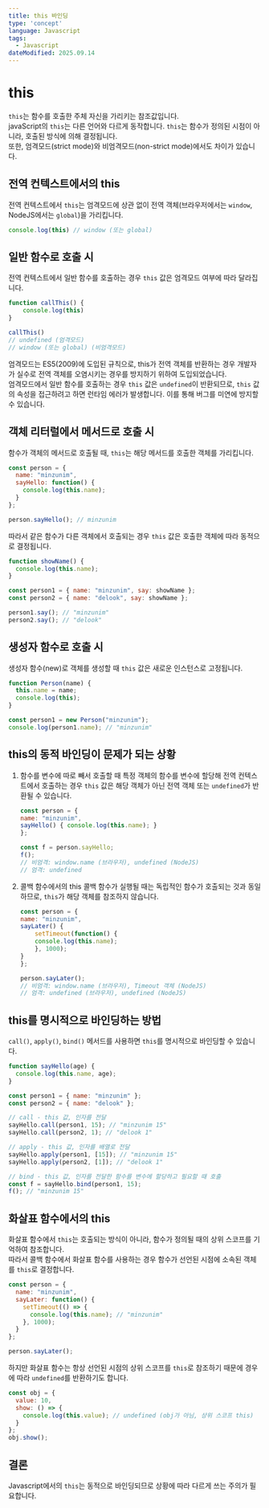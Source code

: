 ```yaml
---
title: this 바인딩
type: 'concept'
language: Javascript
tags:
  - Javascript
dateModified: 2025.09.14
---
```


# this
`this`는 함수를 호출한 주체 자신을 가리키는 참조값입니다. <br />
javaScript의 `this`는 다른 언어와 다르게 동작합니다. `this`는 함수가 정의된 시점이 아니라, 호출된 방식에 의해 결정됩니다. <br />
또한, 엄격모드(strict mode)와 비엄격모드(non-strict mode)에서도 차이가 있습니다.

## 전역 컨텍스트에서의 this
전역 컨텍스트에서 `this`는 엄격모드에 상관 없이 전역 객체(브라우저에서는 `window`, NodeJS에서는 `global`)을 가리킵니다.

```js
console.log(this) // window (또는 global)
```

## 일반 함수로 호출 시 
전역 컨텍스트에서 일반 함수를 호출하는 경우 `this` 값은 엄격모드 여부에 따라 달라집니다.
```js
function callThis() {
    console.log(this)
}

callThis() 
// undefined (엄격모드)
// window (또는 global) (비엄격모드)
```

엄격모드는 ES5(2009)에 도입된 규칙으로, this가 전역 객체를 반환하는 경우 개발자가 실수로 전역 객체를 오염시키는 경우를 방지하기 위하여 도입되었습니다. <br />
엄격모드에서 일반 함수를 호출하는 경우 `this` 값은 `undefined`이 반환되므로, `this` 값의 속성을 접근하려고 하면 런타임 에러가 발생합니다. 이를 통해 버그를 미연에 방지할 수 있습니다.

## 객체 리터럴에서 메서드로 호출 시
함수가 객체의 메서드로 호출될 때, `this`는 해당 메서드를 호출한 객체를 가리킵니다.
```js
const person = {
  name: "minzunim",
  sayHello: function() {
    console.log(this.name);
  }
};

person.sayHello(); // minzunim
```

따라서 같은 함수가 다른 객체에서 호출되는 경우 `this` 값은 호출한 객체에 따라 동적으로 결정됩니다.
```js
function showName() {
  console.log(this.name);
}

const person1 = { name: "minzunim", say: showName };
const person2 = { name: "delook", say: showName };

person1.say(); // "minzunim"
person2.say(); // "delook"
```

## 생성자 함수로 호출 시
생성자 함수(new)로 객체를 생성할 때 `this` 값은 새로운 인스턴스로 고정됩니다.
```js
function Person(name) {
  this.name = name;         
  console.log(this);       
}

const person1 = new Person("minzunim");
console.log(person1.name); // "minzunim"
```

## this의 동적 바인딩이 문제가 되는 상황

1. 함수를 변수에 따로 빼서 호출할 때
    특정 객체의 함수를 변수에 할당해 전역 컨텍스트에서 호출하는 경우 `this` 값은 해당 객체가 아닌 전역 객체 또는 `undefined`가 반환될 수 있습니다.
    ```js
    const person = {
    name: "minzunim",
    sayHello() { console.log(this.name); }
    };

    const f = person.sayHello;
    f(); 
    // 비엄격: window.name (브라우저), undefined (NodeJS)
    // 엄격: undefined
    ```

2. 콜백 함수에서의 this
    콜백 함수가 실행될 때는 독립적인 함수가 호출되는 것과 동일하므로, `this`가 해당 객체를 참조하지 않습니다. <br />
    ```js
    const person = {
    name: "minzunim",
    sayLater() {
        setTimeout(function() {
        console.log(this.name);
        }, 1000);
    }
    };

    person.sayLater(); 
    // 비엄격: window.name (브라우저), Timeout 객체 (NodeJS)
    // 엄격: undefined (브라우저), undefined (NodeJS)
    ```

## this를 명시적으로 바인딩하는 방법 
`call()`, `apply()`, `bind()` 메서드를 사용하면 `this`를 명시적으로 바인딩할 수 있습니다.
```js
function sayHello(age) {
  console.log(this.name, age);
}

const person1 = { name: "minzunim" };
const person2 = { name: "delook" };
```

```js
// call - this 값, 인자를 전달
sayHello.call(person1, 15); // "minzunim 15"
sayHello.call(person2, 1); // "delook 1"

// apply - this 값, 인자를 배열로 전달
sayHello.apply(person1, [15]); // "minzunim 15"
sayHello.apply(person2, [1]); // "delook 1"

// bind - this 값, 인자를 전달한 함수를 변수에 할당하고 필요할 때 호출
const f = sayHello.bind(person1, 15);
f(); // "minzunim 15"
```

## 화살표 함수에서의 this
화살표 함수에서 `this`는 호출되는 방식이 아니라, 함수가 정의될 때의 상위 스코프를 기억하여 참조합니다. <br />
따라서 콜백 함수에서 화살표 함수를 사용하는 경우 함수가 선언된 시점에 소속된 객체를 `this`로 결정합니다.
```js
const person = {
  name: "minzunim",
  sayLater: function() {
    setTimeout(() => {
      console.log(this.name); // "minzunim"
    }, 1000);
  }
};

person.sayLater();
```

하지만 화살표 함수는 항상 선언된 시점의 상위 스코프를 `this`로 참조하기 때문에 경우에 따라 `undefined`를 반환하기도 합니다.
```js
const obj = {
  value: 10,
  show: () => {
    console.log(this.value); // undefined (obj가 아님, 상위 스코프 this)
  }
};
obj.show();
```

## 결론
Javascript에서의 `this`는 동적으로 바인딩되므로 상황에 따라 다르게 쓰는 주의가 필요합니다.